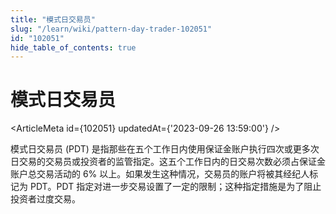 ```yaml
---
title: "模式日交易员"
slug: "/learn/wiki/pattern-day-trader-102051"
id: "102051"
hide_table_of_contents: true
---
```



# 模式日交易员

<ArticleMeta id={102051} updatedAt={'2023-09-26 13:59:00'} />
<div className='border-solid border-b border-t-0 my-4 border-[var(--ifm-color-gray-300)]' />

模式日交易员 (PDT) 是指那些在五个工作日内使用保证金账户执行四次或更多次日交易的交易员或投资者的监管指定。这五个工作日内的日交易次数必须占保证金账户总交易活动的 6% 以上。如果发生这种情况，交易员的账户将被其经纪人标记为 PDT。PDT 指定对进一步交易设置了一定的限制；这种指定措施是为了阻止投资者过度交易。
